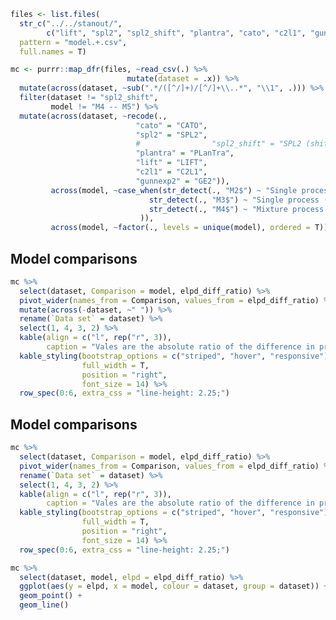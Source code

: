 <!-- ## Model comparisons -->


```r
files <- list.files(
  str_c("../../stanout/",
        c("lift", "spl2", "spl2_shift", "plantra", "cato", "c2l1", "gunnexp2")),
  pattern = "model.+.csv",
  full.names = T)

mc <- purrr::map_dfr(files, ~read_csv(.) %>%
                          mutate(dataset = .x)) %>%
  mutate(across(dataset, ~sub(".*/([^/]+)/[^/]+\\..*", "\\1", .))) %>%
  filter(dataset != "spl2_shift",
         model != "M4 -- M5") %>%
  mutate(across(dataset, ~recode(.,
                            "cato" = "CATO",
                            "spl2" = "SPL2",
                            #                "spl2_shift" = "SPL2 (shift + C)",
                            "plantra" = "PLanTra",
                            "lift" = "LIFT",
                            "c2l1" = "C2L1",
                            "gunnexp2" = "GE2")),
         across(model, ~case_when(str_detect(., "M2$") ~ "Single process (M1 vs M2)",
                               str_detect(., "M3$") ~ "Single process (unequal var.; M2 vs M3)",
                               str_detect(., "M4$") ~ "Mixture process (M3 vs M4)",
                             )),
         across(model, ~factor(., levels = unique(model), ordered = T)))
```


<!-- ```{r modelcomp, fig.cap="Shown is the difference in predictive performance of models."} -->
<!-- plot <- mc %>%  -->
<!--   mutate(value = elpd_diff, -->
<!--          se = se_diff, -->
<!--          lower = value - 2 * se, -->
<!--          upper = value + 2 * se) %>%  -->
<!--   select(model, dataset, value, lower, upper) %>%  -->
<!--   ggplot(aes(x = reorder(dataset, value), -->
<!--              y = value,  -->
<!--              ymin  = lower,  -->
<!--              ymax = upper, -->
<!--              colour = model)) + -->
<!--   facet_wrap(~model, scales = "free_x", nrow = 2) + -->
<!--   coord_flip() + -->
<!--   theme_bw() + -->
<!--   scale_y_continuous(labels = scales::comma) + -->
<!--   ggthemes::scale_color_colorblind() + -->
<!--   labs(y = bquote(Delta*widehat(elpd)~"with 2 \u00D7 SE")) + -->
<!--   theme(axis.title.y = element_blank(), -->
<!--         axis.ticks.y = element_blank()); plot -->
<!-- ``` -->
<!-- ## Model comparisons -->


<!-- ```{r modelcomp2, fig.cap="Shown is the difference in predictive performance of models."} -->
<!-- plot + geom_pointrange(show.legend = F) -->
<!-- ``` -->


## Model comparisons

```r
mc %>% 
  select(dataset, Comparison = model, elpd_diff_ratio) %>%
  pivot_wider(names_from = Comparison, values_from = elpd_diff_ratio) %>%
  mutate(across(-dataset, ~" ")) %>% 
  rename(`Data set` = dataset) %>% 
  select(1, 4, 3, 2) %>% 
  kable(align = c("l", rep("r", 3)),
        caption = "Vales are the absolute ratio of the difference in predictive performance measured as $\\widehat{elpd}$ and its standard error $\\mid\\frac{\\Delta\\widehat{elpd}}{\\text{SE}}\\mid$ which corresponds to the $z$-score of the difference between models [@sivula2020uncertainty].") %>% 
  kable_styling(bootstrap_options = c("striped", "hover", "responsive"),
                full_width = T, 
                position = "right",
                font_size = 14) %>% 
  row_spec(0:6, extra_css = "line-height: 2.25;")  
```

## Model comparisons

```r
mc %>% 
  select(dataset, Comparison = model, elpd_diff_ratio) %>%
  pivot_wider(names_from = Comparison, values_from = elpd_diff_ratio) %>%
  rename(`Data set` = dataset) %>% 
  select(1, 4, 3, 2) %>% 
  kable(align = c("l", rep("r", 3)),
        caption = "Vales are the absolute ratio of the difference in predictive performance measured as $\\widehat{elpd}$ and its standard error $\\mid\\frac{\\Delta\\widehat{elpd}}{\\text{SE}}\\mid$ which corresponds to the $z$-score of the difference between models [@sivula2020uncertainty].") %>% 
  kable_styling(bootstrap_options = c("striped", "hover", "responsive"),
                full_width = T, 
                position = "right",
                font_size = 14) %>% 
  row_spec(0:6, extra_css = "line-height: 2.25;")  
```


```r
mc %>% 
  select(dataset, model, elpd = elpd_diff_ratio) %>% 
  ggplot(aes(y = elpd, x = model, colour = dataset, group = dataset)) +
  geom_point() +
  geom_line()
```

